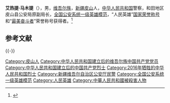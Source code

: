 '''艾热提·马木提'''（{{bd|1969年|10月|2016年|9月}}），男，[[维吾尔族|维吾尔族]]，[[新疆|新疆]][[皮山县|皮山]]人，[[中华人民共和国|中华人民共和国]]警察，和田地区皮山县公安局原副局长，[[全国公安系统一级英雄模范|全国公安系统一级英雄模范]]，“人民英雄”[[国家荣誉称号|国家荣誉称号]]和“[[最美奋斗者|最美奋斗者]]”荣誉称号获得者。<ref>{{Cite web|title=“人民英雄”艾热提·马木提：守卫边疆镇平安|url=http://www.xinhuanet.com/politics/2019-10/02/c_1125068944.htm|accessdate=2020-08-11|work=新华网|archiveurl=https://web.archive.org/web/20191004014131/http://www.xinhuanet.com/politics/2019-10/02/c_1125068944.htm|archivedate=2019-10-04|dead-url=no}}</ref>

== 参考文献 ==
{{Reflist}}

{{-}}
{{国家荣誉称号获得者}}

{{Authority control}}

{{DEFAULTSORT:}}
[[Category:皮山人|Category:皮山人]]
[[Category:中华人民共和国建立后的维吾尔族中国共产党党员|Category:中华人民共和国建立后的维吾尔族中国共产党党员]]
[[Category:中华人民共和国建立后的中国共产党烈士|Category:中华人民共和国建立后的中国共产党烈士]]
[[Category:2016年牺牲的中华人民共和国烈士|Category:2016年牺牲的中华人民共和国烈士]]
[[Category:新疆维吾尔自治区公安厅民警|Category:新疆维吾尔自治区公安厅民警]]
[[Category:全国公安系统一级英雄模范|Category:全国公安系统一级英雄模范]]
[[Category:人民英雄|Category:人民英雄]]
[[Category:中華人民共和國被殺害人物|Category:中華人民共和國被殺害人物]]

{{中华人民共和国人物小作品}}